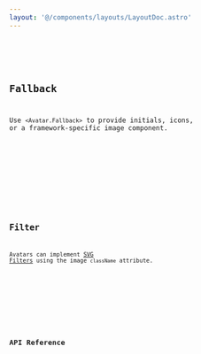 ```yaml
---
layout: '@/components/layouts/LayoutDoc.astro'
---
```





<Preview client:load>
	<Fragment slot="preview">
		<Default client:visible />
	</Fragment>
	<Fragment slot="code">
		<Code code={DefaultRaw} lang="tsx" />
	</Fragment>
</Preview>

## Fallback

Use `<Avatar.Fallback>` to provide initials, icons, or a framework-specific image component.

<Preview client:load>
	<Fragment slot="preview">
		<Fallback client:visible />
	</Fragment>
	<Fragment slot="code">
		<Code code={FallbackRaw} lang="tsx" />
	</Fragment>
</Preview>

## Filter

Avatars can implement [SVG Filters](/docs/guides/cookbook/svg-filters) using the image `className` attribute.

<Preview client:load>
	<Fragment slot="preview">
		<Filter client:visible />
	</Fragment>
	<Fragment slot="code">
		<Code code={FilterRaw} lang="tsx" />
	</Fragment>
</Preview>

## API Reference

<ApiTable />
